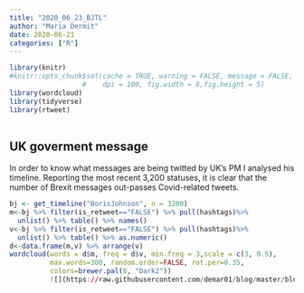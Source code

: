 ```yaml
---
title: "2020_06_23_BJTL"
author: "Maria Dermit"
date: 2020-06-21
categories: ["R"]
---
```


```r
library(knitr)
#knitr::opts_chunk$set(cache = TRUE, warning = FALSE, message = FALSE, echo=TRUE, 
                  #    dpi = 100, fig.width = 8,fig.height = 5)
library(wordcloud)
library(tidyverse)
library(rtweet)
  
```
## UK goverment message

In order to know what messages are being twitted by UK's PM I analysed his timeline. Reporting the most recent 3,200 statuses, it is clear that the number of Brexit messages out-passes Covid-related tweets.

```r
bj <- get_timeline("BorisJohnson", n = 3200)
m<-bj %>% filter(is_retweet=="FALSE") %>% pull(hashtags)%>%
  unlist() %>% table() %>% names()
v<-bj %>% filter(is_retweet=="FALSE") %>% pull(hashtags)%>%
  unlist() %>% table() %>% as.numeric()
d<-data.frame(m,v) %>% arrange(v)
wordcloud(words = d$m, freq = d$v, min.freq = 3,scale = c(3, 0.5),
          max.words=300, random.order=FALSE, rot.per=0.35, 
          colors=brewer.pal(8, "Dark2"))
          ![](https://raw.githubusercontent.com/demar01/blog/master/blogdown/blog/2020_06_24_UKgoverment_message_files/figure-html/unnamed-chunk-1-1.png)
```

